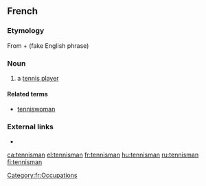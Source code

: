 ==French==

===Etymology===
From {{etyl|en|fr}} {{term|tennis|lang=en}} + {{term|man}} (fake English phrase)

===Noun===
{{fr-noun|m|tennismen}}

# a [[tennis player]]

====Related terms====
* [[tenniswoman]]

===External links===
* {{R:TLFi}}

[[Category:fr:Occupations]]

[[ca:tennisman]]
[[el:tennisman]]
[[fr:tennisman]]
[[hu:tennisman]]
[[ru:tennisman]]
[[fi:tennisman]]